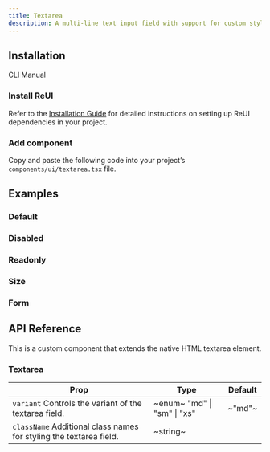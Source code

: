```yaml
---
title: Textarea
description: A multi-line text input field with support for custom styling and states.
---
```


## Installation

<Tabs defaultValue="cli">

<TabsList>
  <TabsTrigger value="cli">CLI</TabsTrigger>
  <TabsTrigger value="manual">Manual</TabsTrigger>
</TabsList>

<TabsContent value="cli">
  <CliCommands name="textarea" />
</TabsContent>

<TabsContent value="manual">    
<Steps>

### Install ReUI

Refer to the [Installation Guide](/docs/installation) for detailed instructions on setting up ReUI dependencies in your project.

### Add component

Copy and paste the following code into your project’s `components/ui/textarea.tsx` file.

<ComponentPreview name="textarea" />

</Steps>

</TabsContent>

</Tabs>

## Examples

### Default

<ExamplePreview path="textarea/default" />

### Disabled

<ExamplePreview path="textarea/disabled" />

### Readonly

<ExamplePreview path="textarea/readonly" />

### Size

<ExamplePreview path="textarea/size" />

### Form

<ExamplePreview path="textarea/form" />

## API Reference

This is a custom component that extends the native HTML textarea element.

### Textarea

| **Prop**                                                                                | **Type** | **Default** |
| --------------------------------------------------------------------------------------- | -------- | ----------- |
| `variant` <PopoverInfo>Controls the variant of the textarea field.</PopoverInfo>                    | ~enum~ <PopoverInfo> "md" \| "sm" \| "xs" </PopoverInfo> | ~"md"~      |
| `className` <PopoverInfo>Additional class names for styling the textarea field.</PopoverInfo> | ~string~                                                 | <Na/>       |
